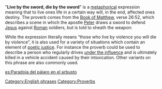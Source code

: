 "'''Live by the sword, die by the sword'''" is a [[metaphor]]ical expression meaning that to live ones life in a certain way will, in the end, affected ones destiny. The proverb comes from the [[Book of Matthew]], verse 26:52, which describes a scene in which the apostle [[Saint Peter|Peter]] draws a sword to defend [[Jesus]] against [[Ancient Rome|Roman]] soldiers, but is told to sheath the weapon:

{{quote|Then said Jesus unto him, Put up again thy sword into his place: for all they that take the sword shall perish with the sword.|Matthew 26:52}}

While the expression literally means “those who live by violence you will die by violence”, it is also used for a variety of situations which contain an element of [[poetic justice]]. For instance the proverb could be used to describe a person who regularly drives [[Driving under the influence|under the influence]] and is ultimately killed in a vehicle accident caused by their intoxication. Other variants on this phrase are also commonly used.

[[Category:English phrases]]
[[Category:Proverbs]]

[[es:Paradoja del pájaro en el arbusto]]

{{vocab-stub}}